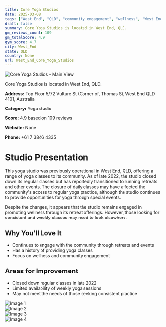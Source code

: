 ```yaml
---
title: Core Yoga Studios
date: 2025-03-08
tags: ["West End", "QLD", "community engagement", "wellness", "West End"]  
draft: false
summary: Core Yoga Studios is located in West End, QLD.
gm_reviews_count: 109
gm_totalScore: 4.9
gym_score: 4.7
city: West_End
state: QLD
country: None
url: West_End_Core_Yoga_Studios
---
```


<div className="aspect-[16/9] relative my-8">
  <img 
    src="https://lh5.googleusercontent.com/p/AF1QipO6JWGgFUa2fdAs_v-J6FU-uYVMhKn2he-_O-T4=w1920-h1080-k-no"
    alt="Core Yoga Studios - Main View"
    className="object-cover absolute inset-0 w-full h-full rounded-lg"
  />
</div>

Core Yoga Studios is located in West End, QLD.

**Address:** Top Floor 5/72 Vulture St (Corner of, Thomas St, West End QLD 4101, Australia

**Category:** Yoga studio

**Score:** 4.9 based on 109 reviews

**Website:** None

**Phone:** +61 7 3846 4335

# Studio Presentation

This yoga studio was previously operational in West End, QLD, offering a range of yoga classes to its community. As of late 2022, the studio closed down its regular classes but has reportedly transitioned to running retreats and other events. The closure of daily classes may have affected the community's access to regular yoga practice, although the studio continues to provide opportunities for yoga through special events.

Despite the changes, it appears that the studio remains engaged in promoting wellness through its retreat offerings. However, those looking for consistent and weekly classes may need to look elsewhere.

## Why You'll Love It

- Continues to engage with the community through retreats and events
- Has a history of providing yoga classes
- Focus on wellness and community engagement

## Areas for Improvement

- Closed down regular classes in late 2022
- Limited availability of weekly yoga sessions
- May not meet the needs of those seeking consistent practice

<div className="grid grid-cols-1 xl:grid-cols-2 gap-4 my-8">
<div className="aspect-[4/3] relative"><img src="https://lh5.googleusercontent.com/p/AF1QipO1vHQaQjZde8O79wVQv1nQAT5hsRqri4odcPk7=w1920-h1080-k-no" alt="Image 1" className="object-cover absolute inset-0 w-full h-full rounded-lg" /></div>
<div className="aspect-[4/3] relative"><img src="https://lh3.googleusercontent.com/p/AF1QipMZIU5DkdSSagICP5VyRYIDCV9iPcQLWKHU1UXK=w1920-h1080-k-no-pi-10-ya2.7000003-ro-0-fo100" alt="Image 2" className="object-cover absolute inset-0 w-full h-full rounded-lg" /></div>
<div className="aspect-[4/3] relative"><img src="https://lh5.googleusercontent.com/p/AF1QipM9ND7WGFZ-8mWRkPBqHkDgvtu81bijpgX64U27=w1920-h1080-k-no" alt="Image 3" className="object-cover absolute inset-0 w-full h-full rounded-lg" /></div>
<div className="aspect-[4/3] relative"><img src="https://lh5.googleusercontent.com/p/AF1QipPpDndlZYw_aQXze68gCMG5JB4ZtRtOPOcI5q5z=w1920-h1080-k-no" alt="Image 4" className="object-cover absolute inset-0 w-full h-full rounded-lg" /></div>
</div>
